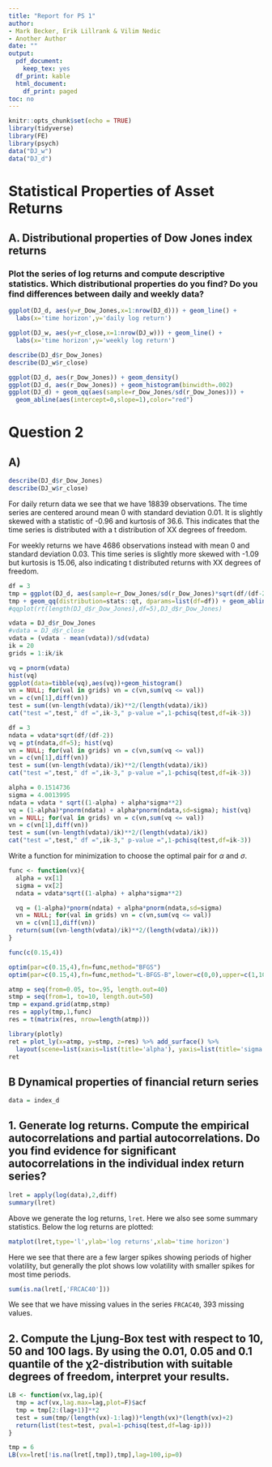 ```yaml
---
title: "Report for PS 1"
author:
- Mark Becker, Erik Lillrank & Vilim Nedic
- Another Author
date: ""
output:
  pdf_document:
    keep_tex: yes
  df_print: kable
  html_document:
    df_print: paged
toc: no
---
```


```r
knitr::opts_chunk$set(echo = TRUE)
library(tidyverse)
library(FE)
library(psych)
data("DJ_w")
data("DJ_d")
```

#  Statistical Properties of Asset Returns

## A. Distributional properties of Dow Jones index returns

### Plot the series of log returns and compute descriptive statistics. Which distributional properties do you find? Do you find differences between daily and weekly data?

```r
ggplot(DJ_d, aes(y=r_Dow_Jones,x=1:nrow(DJ_d))) + geom_line() +
  labs(x='time horizon',y='daily log return')

ggplot(DJ_w, aes(y=r_close,x=1:nrow(DJ_w))) + geom_line() +
  labs(x='time horizon',y='weekly log return')
```

```r
describe(DJ_d$r_Dow_Jones)
describe(DJ_w$r_close)
```

```r
ggplot(DJ_d, aes(r_Dow_Jones)) + geom_density()
ggplot(DJ_d, aes(r_Dow_Jones)) + geom_histogram(binwidth=.002)
ggplot(DJ_d) + geom_qq(aes(sample=r_Dow_Jones/sd(r_Dow_Jones))) +
  geom_abline(aes(intercept=0,slope=1),color="red")
```

# Question 2
## A)
```r
describe(DJ_d$r_Dow_Jones)
describe(DJ_w$r_close)
```
For daily return data we see that we have 18839 observations. The time series are centered around mean 0 with standard deviation 0.01. It is slightly skewed with a statistic of -0.96 and kurtosis of 36.6. This indicates that the time series is distributed with a t distribution of XX degrees of freedom. 

For weekly returns we have 4686 observations instead with mean 0 and standard deviation 0.03. This time series is slightly more skewed with -1.09 but kurtosis is 15.06, also indicating t distributed returns with XX degrees of freedom. 
```r
df = 3
tmp = ggplot(DJ_d, aes(sample=r_Dow_Jones/sd(r_Dow_Jones)*sqrt(df/(df-2))))
tmp + geom_qq(distribution=stats::qt, dparams=list(df=df)) + geom_abline(aes(intercept=0,slope=1),color="red")
#qqplot(rt(length(DJ_d$r_Dow_Jones),df=5),DJ_d$r_Dow_Jones)
```


```r
vdata = DJ_d$r_Dow_Jones
#vdata = DJ_d$r_close
vdata = (vdata - mean(vdata))/sd(vdata)
ik = 20
grids = 1:ik/ik
```


```r
vq = pnorm(vdata)
hist(vq)
ggplot(data=tibble(vq),aes(vq))+geom_histogram()
vn = NULL; for(val in grids) vn = c(vn,sum(vq <= val))
vn = c(vn[1],diff(vn))
test = sum((vn-length(vdata)/ik)**2/(length(vdata)/ik))
cat("test =",test," df =",ik-3," p-value =",1-pchisq(test,df=ik-3))
```


```r
df = 3
ndata = vdata*sqrt(df/(df-2))
vq = pt(ndata,df=5); hist(vq)
vn = NULL; for(val in grids) vn = c(vn,sum(vq <= val))
vn = c(vn[1],diff(vn))
test = sum((vn-length(vdata)/ik)**2/(length(vdata)/ik))
cat("test =",test," df =",ik-3," p-value =",1-pchisq(test,df=ik-3))
```

```r
alpha = 0.1514736
sigma = 4.0013995
ndata = vdata * sqrt((1-alpha) + alpha*sigma**2)
vq = (1-alpha)*pnorm(ndata) + alpha*pnorm(ndata,sd=sigma); hist(vq)
vn = NULL; for(val in grids) vn = c(vn,sum(vq <= val))
vn = c(vn[1],diff(vn))
test = sum((vn-length(vdata)/ik)**2/(length(vdata)/ik))
cat("test =",test," df =",ik-3," p-value =",1-pchisq(test,df=ik-3))
```

Write a function for minimization to choose the optimal pair for $\alpha$ and $\sigma$.
```r
func <- function(vx){
  alpha = vx[1]
  sigma = vx[2]
  ndata = vdata*sqrt((1-alpha) + alpha*sigma**2)

  vq = (1-alpha)*pnorm(ndata) + alpha*pnorm(ndata,sd=sigma)
  vn = NULL; for(val in grids) vn = c(vn,sum(vq <= val))
  vn = c(vn[1],diff(vn))
  return(sum((vn-length(vdata)/ik)**2/(length(vdata)/ik)))
}

func(c(0.15,4))
```


```r
optim(par=c(0.15,4),fn=func,method="BFGS")
optim(par=c(0.15,4),fn=func,method="L-BFGS-B",lower=c(0,0),upper=c(1,10)) 
```

```r
atmp = seq(from=0.05, to=.95, length.out=40)
stmp = seq(from=1, to=10, length.out=50)
tmp = expand.grid(atmp,stmp)
res = apply(tmp,1,func)
res = t(matrix(res, nrow=length(atmp)))

library(plotly)
ret = plot_ly(x=atmp, y=stmp, z=res) %>% add_surface() %>%
  layout(scene=list(xaxis=list(title='alpha'), yaxis=list(title='sigma'), zaxis=list(title='function')))
ret
```

## B Dynamical properties of financial return series

```r
data = index_d
```

## 1. Generate log returns. Compute the empirical autocorrelations and partial autocorrelations. Do you find evidence for significant autocorrelations in the individual index return series?

```r
lret = apply(log(data),2,diff)
summary(lret)
```
Above we generate the log returns, `lret`. Here we also see some summary statistics. Below the log returns are plotted:

```r
matplot(lret,type='l',ylab='log returns',xlab='time horizon')
```
Here we see that there are a few larger spikes showing periods of higher volatility, but generally the plot shows low volatility with smaller spikes for most time periods.
```r
sum(is.na(lret[,'FRCAC40']))
```
We see that we have missing values in the series `FRCAC40`, 393 missing values.


## 2. Compute the Ljung-Box test with respect to 10, 50 and 100 lags. By using the 0.01, 0.05 and 0.1 quantile of the χ2-distribution with suitable degrees of freedom, interpret your results.

```r
LB <- function(vx,lag,ip){
  tmp = acf(vx,lag.max=lag,plot=F)$acf
  tmp = tmp[2:(lag+1)]**2
  test = sum(tmp/(length(vx)-1:lag))*length(vx)*(length(vx)+2)
  return(list(test=test, pval=1-pchisq(test,df=lag-ip)))
}

tmp = 6
LB(vx=lret[!is.na(lret[,tmp]),tmp],lag=100,ip=0)
```

